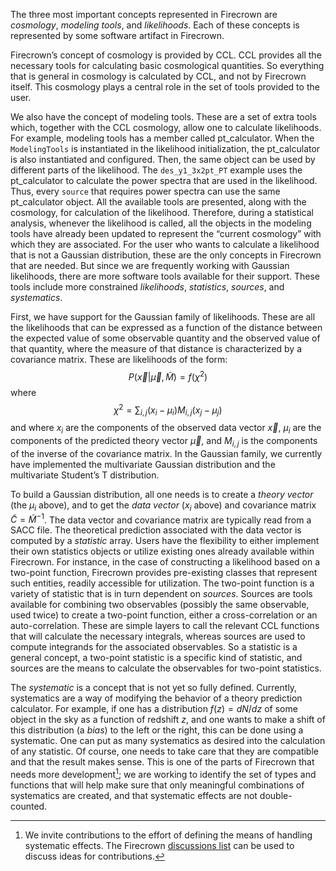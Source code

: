 The three most important concepts represented in Firecrown are *cosmology*, *modeling tools*, and *likelihoods*.
Each of these concepts is represented by some software artifact in Firecrown.

Firecrown's concept of cosmology is provided by CCL.
CCL provides all the necessary tools for calculating basic cosmological quantities.
So everything that is general in cosmology is calculated by CCL, and not by Firecrown itself.
This cosmology plays a central role in the set of tools provided to the user.

We also have the concept of modeling tools.
These are a set of extra tools which, together with the CCL cosmology, allow one to calculate likelihoods.
For example, modeling tools has a member called pt_calculator. 
When the `ModelingTools` is instantiated in the likelihood initialization, the pt_calculator is also instantiated and configured.
Then, the same object can be used by different parts of the likelihood.
The `des_y1_3x2pt_PT` example uses the pt_calculator to calculate the power spectra that are used in the likelihood. 
Thus, every `source` that requires power spectra can use the same pt_calculator object.
All the available tools are presented, along with the cosmology, for calculation of the likelihood.
Therefore, during a statistical analysis, whenever the likelihood is called, all the objects in the modeling tools have already been updated to represent the "current cosmology" with which they are associated.
For the user who wants to calculate a likelihood that is not a Gaussian distribution, these are the only concepts in Firecrown that are needed.
But since we are frequently working with Gaussian likelihoods, there are more software tools available for their support.
These tools include more constrained *likelihoods*,  *statistics*, *sources*, and *systematics*.

First, we have support for the Gaussian family of likelihoods.
These are all the likelihoods that can be expressed as a function of the distance between the expected value of some observable quantity and the observed value of that quantity, where the measure of that distance is characterized by a covariance matrix.
These are likelihoods of the form:
$$P(\vec{x}|\vec{\mu},\widetilde{M}) = f(\chi^2)$$
where
$$\chi^2 = \sum_{i,j} (x_i - \mu_i) M_{i,j} (x_j - \mu_j)$$
and where $x_i$ are the components of the observed data vector $\vec{x}$, $\mu_i$ are the components of the predicted theory vector $\vec{\mu}$, and $M_{i,j}$ is the components of the inverse of the covariance matrix.
In the Gaussian family, we currently have implemented the multivariate Gaussian distribution and the multivariate Student's T distribution.

To build a Gaussian distribution, all one needs is to create a *theory vector* (the $\mu_i$ above), and to get the *data vector* ($x_i$ above) and covariance matrix $\widetilde{C} = \widetilde{M}^{-1}$.
The data vector and covariance matrix are typically read from a SACC file.
The theoretical prediction associated with the data vector is computed by a *statistic* array.
Users have the flexibility to either implement their own statistics objects or utilize existing ones already available within Firecrown.
For instance, in the case of constructing a likelihood based on a two-point function, Firecrown provides pre-existing classes that represent such entities, readily accessible for utilization.
The two-point function is a variety of statistic that is in turn dependent on *sources*.
Sources are tools available for combining two observables (possibly the same observable, used twice) to create a two-point function, either a cross-correlation or an auto-correlation.
These are simple layers to call the relevant CCL functions that will calculate the necessary integrals, whereas sources are used to compute integrands for the associated observables.
So a statistic is a general concept, a two-point statistic is a specific kind of statistic, and sources are the means to calculate the observables for two-point statistics.

The *systematic* is a concept that is not yet so fully defined.
Currently, systematics are a way of modifying the behavior of a theory prediction calculator.
For example, if one has a distribution $f(z) = dN/dz$ of some object in the sky as a function of redshift $z$, and one wants to make a shift of this distribution (a *bias*) to the left or the right, this can be done using a systematic.
One can put as many systematics as desired into the calculation of any statistic.
Of course, one needs to take care that they are compatible and that the result makes sense.
This is one of the parts of Firecrown that needs more development[^invitation]; we are working to identify the set of types and functions that will help make sure that only meaningful combinations of systematics are created, and that systematic effects are not double-counted.

[^invitation]: We invite contributions to the effort of defining the means of handling systematic effects.
The Firecrown [discussions list](https://github.com/LSSTDESC/firecrown/discussions) can be used to discuss ideas for contributions.

